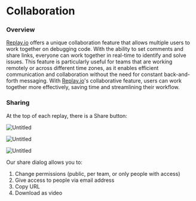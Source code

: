 # Collaboration

### Overview

[Replay.io](http://replay.io/) offers a unique collaboration feature that allows multiple users to work together on debugging code. With the ability to set comments and share links, everyone can work together in real-time to identify and solve issues. This feature is particularly useful for teams that are working remotely or across different time zones, as it enables efficient communication and collaboration without the need for constant back-and-forth messaging. With [Replay.io](http://replay.io/)'s collaborative feature, users can work together more effectively, saving time and streamlining their workflow.

### Sharing

At the top of each replay, there is a Share button:

![Untitled](/media/reference-guide/viewer/collaboration/Untitled.png)

![Untitled](/media/reference-guide/viewer/collaboration/Untitled-1.png)

![Untitled](/media/reference-guide/viewer/collaboration/Untitled-2.png)

Our share dialog allows you to:

1. Change permissions (public, per team, or only people with access)
2. Give access to people via email address
3. Copy URL
4. Download as video